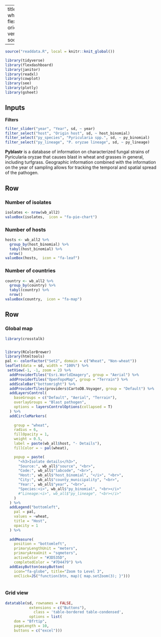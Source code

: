 
---
title: "Pyblastr - Tracking the wheat blast pathogen"
output: 
  flexdashboard::flex_dashboard:
    orientation: rows
    theme: 
      version: 4
      bootswatch: lumen
    social: menu
   
      
---

```r
source("readdata.R", local = knitr::knit_global())
```

```r
library(tidyverse)
library(flexdashboard)
library(janitor)
library(readxl)
library(cowplot)
library(see)
library(plotly)
library(gsheet)

```



Inputs {.sidebar}
-------------------------------------

**Filters**

```r
filter_slider("year", "Year", sd, ~ year)
filter_select("host", "Origin host", sd, ~ host_binomial)
filter_select("py_species", "Pyricularia spp.", sd, ~ py_binomial)
filter_select("py_lineage", "P. oryzae lineage", sd, ~ py_lineage)

```


**Pyblastr** is a database of information on characterized fungal strains of Pyricularia oryzae that causes blast in wheat and grasses in general, including turfgrass. Geographic information combined with the information on the year of sampling allows for tracking the temporal and spatial spread of the pathogen.





Row {data-height=100}
--------------

### Number of isolates

```r
isolates <- nrow(wb_all2)
valueBox(isolates,  icon = "fa-pie-chart")
```


### Number of hosts

```r
hosts <- wb_all2 %>% 
  group_by(host_binomial) %>% 
  tabyl(host_binomial) %>% 
  nrow()
valueBox(hosts,  icon = "fa-leaf")
```

### Number of countries

```r
country <- wb_all2 %>% 
  group_by(country) %>% 
  tabyl(country) %>% 
  nrow()
valueBox(country,  icon = "fa-map")
```



Row {.tabset data-height=650}
-------------------------------------


### Global map

```r
library(crosstalk)


library(RColorBrewer)
library(htmltools)
pal <- colorFactor("Set2", domain = c("Wheat", "Non-wheat"))
leaflet(data = sd, width = "100%") %>%
 setView(-1, -1, zoom = 2) %>%
  addProviderTiles("Esri.WorldImagery", group = "Aerial") %>%
  addProviderTiles("OpenTopoMap", group = "Terrain") %>%
  addScaleBar("bottomright") %>%
  addProviderTiles(providers$CartoDB.Voyager, group = "Default") %>%
  addLayersControl(
    baseGroups = c("Default", "Aerial", "Terrain"),
    overlayGroups = "Blast pathogen",
    options = layersControlOptions(collapsed = T)
  ) %>%
  addCircleMarkers(
  
    group = "wheat",
    radius = 6,
    fillOpacity = 1,
    weight = 0.5,
    label = paste(wb_all$host, "- Details"),
    fillColor = ~ pal(wheat),

    popup = paste(
      "<h3>Isolate details</h3>",
      "Source:", wb_all$"source", "<br>",
      "Code:", wb_all$"labcode", "<br>",
      "Host:", wb_all$"host_binomial", "</i>", "<br>",
      "City:", wb_all$"county_municipality", "<br>",
      "Year:", wb_all$"year", "<br>",
      "Species:<i>", wb_all$"py_binomial", "<br></i>"
      #"Lineage:<i>", wb_all$"py_lineage", "<br></i>"
    )
  ) %>%
  addLegend("bottomleft",
    pal = pal,
    values = ~wheat,
    title = "Host",
    opacity = 1
  ) %>% 
  
  addMeasure(
    position = "bottomleft",
    primaryLengthUnit = "meters",
    primaryAreaUnit = "sqmeters",
    activeColor = "#3D535D",
    completedColor = "#7D4479") %>% 
  addEasyButton(easyButton(
    icon="fa-globe", title="Zoom to Level 3",
    onClick=JS("function(btn, map){ map.setZoom(3); }")))



```


### Grid view

```r
datatable(sd, rownames = FALSE,
           extensions = c("Buttons"),
             class = 'table-bordered table-condensed',
           options = list(
    dom = "Bfrtip", 
    pageLength = 10,
    buttons = c("excel")))
```

